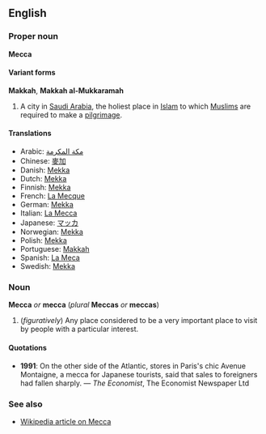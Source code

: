 ==English==
===Proper noun===
'''Mecca'''

====Variant forms====
'''Makkah''', '''Makkah al-Mukkaramah'''

#A city in [[Saudi Arabia]], the holiest place in [[Islam]] to which [[Muslim]]s are required to make a [[pilgrimage]].

====Translations====
*Arabic: [[مكة المكرمة]]
*Chinese: [[麥加]]
*Danish: [[Mekka#Danish|Mekka]]
*Dutch: [[Mekka#Dutch|Mekka]]
*Finnish: [[Mekka#Finnish|Mekka]]
*French: [[La Mecque]]
*German: [[Mekka#German|Mekka]]
*Italian: [[La Mecca]]
*Japanese: [[マッカ]]
*Norwegian: [[Mekka#Norwegian|Mekka]]
*Polish: [[Mekka#Polish|Mekka]]
*Portuguese: [[Makkah#Portuguese|Makkah]]
*Spanish: [[La Meca]]
*Swedish: [[Mekka#Swedish|Mekka]]

===Noun===
'''Mecca''' ''or'' '''mecca''' (''plural'' '''Meccas''' ''or'' '''meccas''')

#(''figuratively'') Any place considered to be a very important place to visit by people with a particular interest.

====Quotations====
*'''1991''': On the other side of the Atlantic, stores in Paris's chic Avenue Montaigne, a mecca for Japanese tourists, said that sales to foreigners had fallen sharply. &mdash; ''The Economist'', The Economist Newspaper Ltd

===See also===
*[[w:Mecca|Wikipedia article on Mecca]]